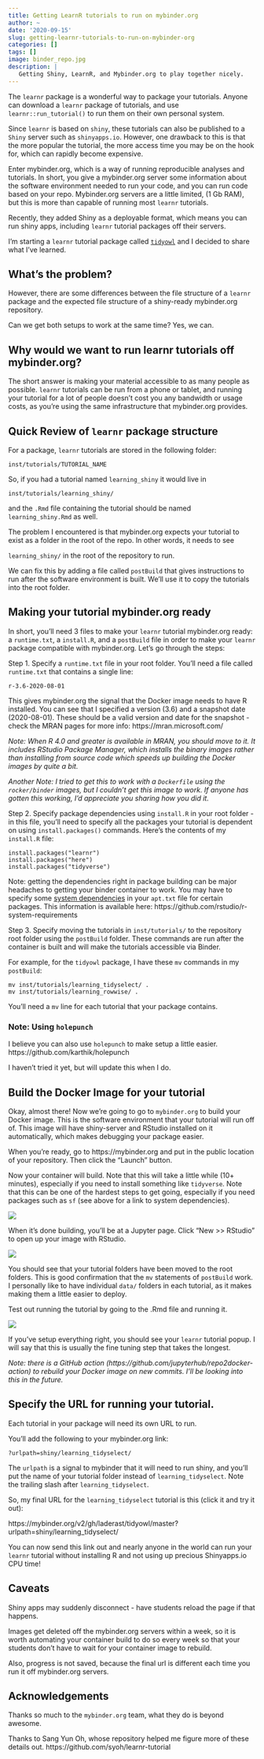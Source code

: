 ```yaml
---
title: Getting LearnR tutorials to run on mybinder.org
author: ~
date: '2020-09-15'
slug: getting-learnr-tutorials-to-run-on-mybinder-org
categories: []
tags: []
image: binder_repo.jpg
description: |
   Getting Shiny, LearnR, and Mybinder.org to play together nicely.   
---
```


The `learnr` package is a wonderful way to package your tutorials. Anyone can download a `learnr` package of tutorials, and use `learnr::run_tutorial()` to run them on their own personal system. 

Since `learnr` is based on `shiny`, these tutorials can also be published to a `Shiny` server such as `shinyapps.io`. However, one drawback to this is that the more popular the tutorial, the more access time you may be on the hook for, which can rapidly become expensive.

Enter mybinder.org, which is a way of running reproducible analyses and tutorials. In short, you give a mybinder.org server some information about the software environment needed to run your code, and you can run code based on your repo. Mybinder.org servers are a little limited, (1 Gb RAM), but this is more than capable of running most `learnr` tutorials.

Recently, they added Shiny as a deployable format, which means you can run shiny apps, including `learnr` tutorial packages off their servers.

I'm starting a `learnr` tutorial package called [`tidyowl`](https://github.com/laderas/tidyowl) and I decided to share what I've learned.

## What's the problem?

However, there are some differences between the file structure of a `learnr` package and the expected file structure of a shiny-ready mybinder.org repository. 

Can we get both setups to work at the same time? Yes, we can.

## Why would we want to run learnr tutorials off mybinder.org?

The short answer is making your material accessible to as many people as possible. `learnr` tutorials can be run from a phone or tablet, and running your tutorial for a lot of people doesn't cost you any bandwidth or usage costs, as you're using the same infrastructure that mybinder.org provides.

## Quick Review of `learnr` package structure

For a package, `learnr` tutorials are stored in the following folder:

`inst/tutorials/TUTORIAL_NAME`

So, if you had a tutorial named `learning_shiny` it would live in

`inst/tutorials/learning_shiny/` 

and the `.Rmd` file containing the tutorial should be named `learning_shiny.Rmd` as well.

The problem I encountered is that mybinder.org expects your tutorial to exist as a folder in the root of the repo. In other words, it needs to see

`learning_shiny/` in the root of the repository to run. 

We can fix this by adding a file called `postBuild` that gives instructions to run after the software environment is built. We'll use it to copy the tutorials into the root folder.

## Making your tutorial mybinder.org ready

In short, you'll need 3 files to make your `learnr` tutorial mybinder.org ready: a `runtime.txt`, a `install.R `, and a `postBuild` file in order to make your `learnr` package compatible with mybinder.org. Let's go through the steps:

Step 1. Specify a `runtime.txt` file in your root folder. You'll need a file called `runtime.txt` that contains a single line:

```
r-3.6-2020-08-01
```

This gives mybinder.org the signal that the Docker image needs to have R installed. You can see that I specified a version (3.6) and a snapshot date (2020-08-01). These should be a valid version and date for the snapshot - check the MRAN pages for more info: https://mran.microsoft.com/

*Note: When R 4.0 and greater is available in MRAN, you should move to it. It includes RStudio Package Manager, which installs the binary images rather than installing from source code which speeds up building the Docker images by quite a bit.*

*Another Note: I tried to get this to work with a `Dockerfile` using the `rocker/binder` images, but I couldn't get this image to work. If anyone has gotten this working, I'd appreciate you sharing how you did it.*

Step 2. Specify package dependencies using `install.R` in your root folder - in this file, you'll need to specify all the packages your tutorial is dependent on using `install.packages()` commands. Here's the contents of my `install.R` file:

```
install.packages("learnr")
install.packages("here")
install.packages("tidyverse")
```

Note: getting the dependencies right in package building can be major headaches to getting your binder container to work. You may have to specify some [system dependencies](https://mybinder.readthedocs.io/en/latest/config_files.html) in your `apt.txt` file for certain packages. This information is available here: https://github.com/rstudio/r-system-requirements

Step 3. Specify moving the tutorials in `inst/tutorials/` to the repository root folder using the `postBuild` folder. These commands are run after the container is built and will make the tutorials accessible via Binder.

For example, for the `tidyowl` package, I have these `mv` commands in my `postBuild`:

```
mv inst/tutorials/learning_tidyselect/ .
mv inst/tutorials/learning_rowwise/ .
```

You'll need a `mv` line for each tutorial that your package contains.

### Note: Using `holepunch`

I believe you can also use `holepunch` to make setup a little easier. https://github.com/karthik/holepunch 

I haven't tried it yet, but will update this when I do.

## Build the Docker Image for your tutorial

Okay, almost there! Now we're going to go to `mybinder.org` to build your Docker image. This is the software environment that your tutorial will run off of. This image will have shiny-server and RStudio installed on it automatically, which makes debugging your package easier.

When you're ready, go to https://mybinder.org and put in the public location of your repository. Then click the "Launch" button.

Now your container will build. Note that this will take a little while (10+ minutes), especially if you need to install something like `tidyverse`. Note that this can be one of the hardest steps to get going, especially if you need packages such as `sf` (see above for a link to system dependencies).

<img src="binder_repo.jpg">

When it's done building, you'll be at a Jupyter page. Click "New >> RStudio" to open up your image with RStudio.

<img src="binder_open_rstudio.jpg">

You should see that your tutorial folders have been moved to the root folders. This is good confirmation that the `mv` statements of `postBuild` work. I personally like to have individual `data/` folders in each tutorial, as it makes making them a little easier to deploy.

Test out running the tutorial by going to the .Rmd file and running it.

<img src="binder_rstudio.jpg">

If you've setup everything right, you should see your `learnr` tutorial popup. I will say that this is usually the fine tuning step that takes the longest. 

*Note: there is a GitHub action (https://github.com/jupyterhub/repo2docker-action) to rebuild your Docker image on new commits. I'll be looking into this in the future.*

## Specify the URL for running your tutorial.

Each tutorial in your package will need its own URL to run.

You'll add the following to your mybinder.org link:

```
?urlpath=shiny/learning_tidyselect/
```

The `urlpath` is a signal to mybinder that it will need to run shiny, and you'll put the name of your tutorial folder instead of `learning_tidyselect`. Note the trailing slash after `learning_tidyselect`.

So, my final URL for the `learning_tidyselect` tutorial is this (click it and try it out):

https://mybinder.org/v2/gh/laderast/tidyowl/master?urlpath=shiny/learning_tidyselect/

You can now send this link out and nearly anyone in the world can run your `learnr` tutorial without installing R and not using up precious Shinyapps.io CPU time!

## Caveats

Shiny apps may suddenly disconnect - have students reload the page if that happens.

Images get deleted off the mybinder.org servers within a week, so it is worth automating your container build to do so every week so that your students don't have to wait for your container image to rebuild.

Also, progress is not saved, because the final url is different each time you run it off mybinder.org servers. 

## Acknowledgements

Thanks so much to the `mybinder.org` team, what they do is beyond awesome.

Thanks to Sang Yun Oh, whose repository helped me figure more of these details out. https://github.com/syoh/learnr-tutorial
